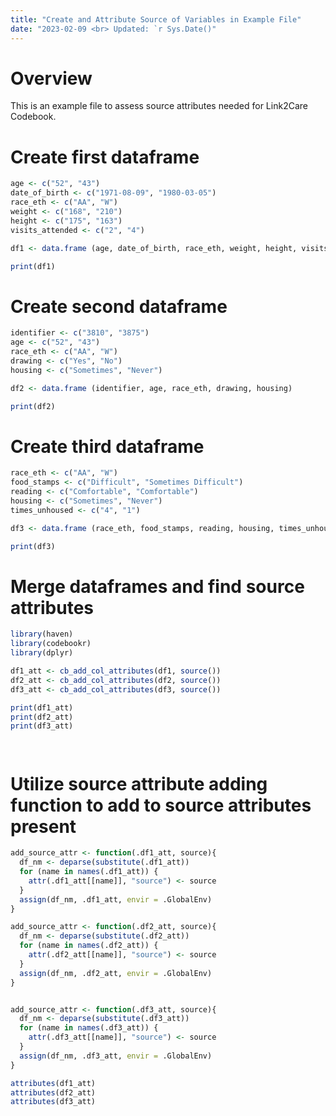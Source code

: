 ```yaml
---
title: "Create and Attribute Source of Variables in Example File"
date: "2023-02-09 <br> Updated: `r Sys.Date()"
---
```


# Overview

This is an example file to assess source attributes needed for Link2Care Codebook.

# Create first dataframe
```r
age <- c("52", "43")
date_of_birth <- c("1971-08-09", "1980-03-05")
race_eth <- c("AA", "W")
weight <- c("168", "210")
height <- c("175", "163")
visits_attended <- c("2", "4")

df1 <- data.frame (age, date_of_birth, race_eth, weight, height, visits_attended)

print(df1)
```


# Create second dataframe
```r

identifier <- c("3810", "3875")
age <- c("52", "43")
race_eth <- c("AA", "W")
drawing <- c("Yes", "No")
housing <- c("Sometimes", "Never")

df2 <- data.frame (identifier, age, race_eth, drawing, housing)

print(df2)
```


# Create third dataframe
```r

race_eth <- c("AA", "W")
food_stamps <- c("Difficult", "Sometimes Difficult")
reading <- c("Comfortable", "Comfortable")
housing <- c("Sometimes", "Never")
times_unhoused <- c("4", "1")

df3 <- data.frame (race_eth, food_stamps, reading, housing, times_unhoused)

print(df3)
```
# Merge dataframes and find source attributes

```r

library(haven)
library(codebookr)
library(dplyr)

df1_att <- cb_add_col_attributes(df1, source())
df2_att <- cb_add_col_attributes(df2, source())
df3_att <- cb_add_col_attributes(df3, source())

print(df1_att)
print(df2_att)
print(df3_att)




```

# Utilize source attribute adding function to add to source attributes present

```r

add_source_attr <- function(.df1_att, source){
  df_nm <- deparse(substitute(.df1_att))
  for (name in names(.df1_att)) {
    attr(.df1_att[[name]], "source") <- source
  }
  assign(df_nm, .df1_att, envir = .GlobalEnv)
}

add_source_attr <- function(.df2_att, source){
  df_nm <- deparse(substitute(.df2_att))
  for (name in names(.df2_att)) {
    attr(.df2_att[[name]], "source") <- source
  }
  assign(df_nm, .df2_att, envir = .GlobalEnv)
}


add_source_attr <- function(.df3_att, source){
  df_nm <- deparse(substitute(.df3_att))
  for (name in names(.df3_att)) {
    attr(.df3_att[[name]], "source") <- source
  }
  assign(df_nm, .df3_att, envir = .GlobalEnv)
}

attributes(df1_att)
attributes(df2_att)
attributes(df3_att)
```


